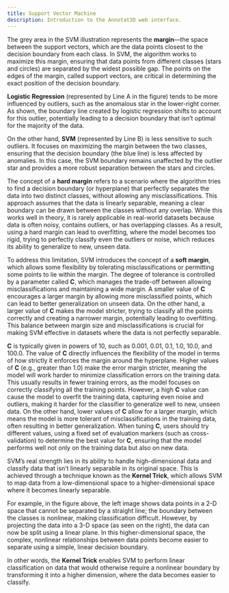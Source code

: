 ```yaml
---
title: Support Vector Machine
description: Introduction to the Annotat3D web interface.
---
```




<ImageZoom alt="kernel" src={SVM} className="!my-0 rounded-sm" />

The grey area in the SVM illustration represents the **margin**—the space between the support vectors, which are the data points closest to the decision boundary from each class. In SVM, the algorithm works to maximize this margin, ensuring that data points from different classes (stars and circles) are separated by the widest possible gap. The points on the edges of the margin, called support vectors, are critical in determining the exact position of the decision boundary.

**Logistic Regression** (represented by Line A in the figure) tends to be more influenced by outliers, such as the anomalous star in the lower-right corner. As shown, the boundary line created by logistic regression shifts to account for this outlier, potentially leading to a decision boundary that isn’t optimal for the majority of the data.

On the other hand, **SVM** (represented by Line B) is less sensitive to such outliers. It focuses on maximizing the margin between the two classes, ensuring that the decision boundary (the blue line) is less affected by anomalies. In this case, the SVM boundary remains unaffected by the outlier star and provides a more robust separation between the stars and circles.

The concept of a **hard margin** refers to a scenario where the algorithm tries to find a decision boundary (or hyperplane) that perfectly separates the data into two distinct classes, without allowing any misclassifications. This approach assumes that the data is linearly separable, meaning a clear boundary can be drawn between the classes without any overlap. While this works well in theory, it is rarely applicable in real-world datasets because data is often noisy, contains outliers, or has overlapping classes. As a result, using a hard margin can lead to overfitting, where the model becomes too rigid, trying to perfectly classify even the outliers or noise, which reduces its ability to generalize to new, unseen data.

To address this limitation, SVM introduces the concept of a **soft margin**, which allows some flexibility by tolerating misclassifications or permitting some points to lie within the margin. The degree of tolerance is controlled by a parameter called **C**, which manages the trade-off between allowing misclassifications and maintaining a wide margin. A smaller value of **C** encourages a larger margin by allowing more misclassified points, which can lead to better generalization on unseen data. On the other hand, a larger value of **C** makes the model stricter, trying to classify all the points correctly and creating a narrower margin, potentially leading to overfitting. This balance between margin size and misclassifications is crucial for making SVM effective in datasets where the data is not perfectly separable.

**C** is typically given in powers of 10, such as 0.001, 0.01, 0.1, 1.0, 10.0, and 100.0. The value of **C** directly influences the flexibility of the model in terms of how strictly it enforces the margin around the hyperplane. Higher values of **C** (e.g., greater than 1.0) make the error margin stricter, meaning the model will work harder to minimize classification errors on the training data. This usually results in fewer training errors, as the model focuses on correctly classifying all the training points. However, a high **C** value can cause the model to overfit the training data, capturing even noise and outliers, making it harder for the classifier to generalize well to new, unseen data. On the other hand, lower values of **C** allow for a larger margin, which means the model is more tolerant of misclassifications in the training data, often resulting in better generalization. When tuning **C**, users should try different values, using a fixed set of evaluation markers (such as cross-validation) to determine the best value for **C**, ensuring that the model performs well not only on the training data but also on new data.

SVM’s real strength lies in its ability to handle high-dimensional data and classify data that isn’t linearly separable in its original space. This is achieved through a technique known as the **Kernel Trick**, which allows SVM to map data from a low-dimensional space to a higher-dimensional space where it becomes linearly separable.

<ImageZoom alt="kernel" src={HighDimensions} className="!my-0 rounded-sm" />

For example, in the figure above, the left image shows data points in a 2-D space that cannot be separated by a straight line; the boundary between the classes is nonlinear, making classification difficult. However, by projecting the data into a 3-D space (as seen on the right), the data can now be split using a linear plane. In this higher-dimensional space, the complex, nonlinear relationships between data points become easier to separate using a simple, linear decision boundary.

In other words, the **Kernel Trick** enables SVM to perform linear classification on data that would otherwise require a nonlinear boundary by transforming it into a higher dimension, where the data becomes easier to classify.
